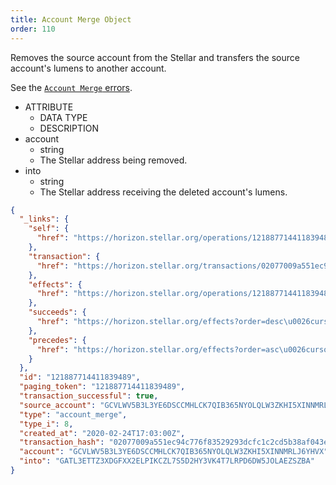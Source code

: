 ```yaml
---
title: Account Merge Object
order: 110
---
```



Removes the source account from the Stellar and transfers the source account's
lumens to another account.

See the
[`Account Merge` errors](../../../errors/result-codes/operation-specific/account-merge.mdx).

<AttributeTable>

- ATTRIBUTE
  - DATA TYPE
  - DESCRIPTION
- account
  - string
  - The Stellar address being removed.
- into
  - string
  - The Stellar address receiving the deleted account's lumens.

</AttributeTable>

<ExampleResponse>

```json
{
  "_links": {
    "self": {
      "href": "https://horizon.stellar.org/operations/121887714411839489"
    },
    "transaction": {
      "href": "https://horizon.stellar.org/transactions/02077009a551ec94c776f83529293dcfc1c2cd5b38af043ef7f3699bf5a71f0a"
    },
    "effects": {
      "href": "https://horizon.stellar.org/operations/121887714411839489/effects"
    },
    "succeeds": {
      "href": "https://horizon.stellar.org/effects?order=desc\u0026cursor=121887714411839489"
    },
    "precedes": {
      "href": "https://horizon.stellar.org/effects?order=asc\u0026cursor=121887714411839489"
    }
  },
  "id": "121887714411839489",
  "paging_token": "121887714411839489",
  "transaction_successful": true,
  "source_account": "GCVLWV5B3L3YE6DSCCMHLCK7QIB365NYOLQLW3ZKHI5XINNMRLJ6YHVX",
  "type": "account_merge",
  "type_i": 8,
  "created_at": "2020-02-24T17:03:00Z",
  "transaction_hash": "02077009a551ec94c776f83529293dcfc1c2cd5b38af043ef7f3699bf5a71f0a",
  "account": "GCVLWV5B3L3YE6DSCCMHLCK7QIB365NYOLQLW3ZKHI5XINNMRLJ6YHVX",
  "into": "GATL3ETTZ3XDGFXX2ELPIKCZL7S5D2HY3VK4T7LRPD6DW5JOLAEZSZBA"
}
```

</ExampleResponse>
